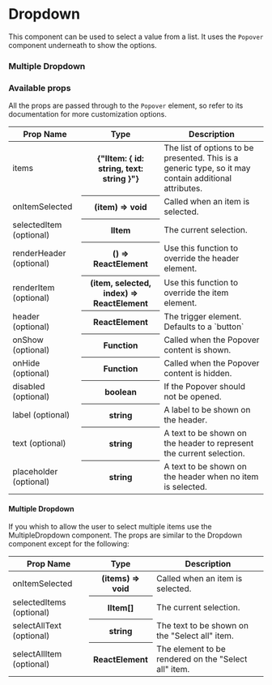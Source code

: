 
<Meta title="Components | Dropdown" />

# Dropdown

This component can be used to select a value from a list. It uses the `Popover` component underneath to show the options.

<Preview>
    <Story name="Dropdown">
        <DropdownStory />
    </Story>
</Preview>

### Multiple Dropdown

<Preview>
    <Story name="Multiple Dropdown">
        <MultipleDropdownStory />
    </Story>
</Preview>

### Available props

All the props are passed through to the `Popover` element, so refer to its documentation for more customization options.

<table width="100%">
    <thead>
        <tr>
            <th>Prop Name</th>
            <th>Type</th>
            <th>Description</th>
        </tr>
    </thead>
    <tbody>
        <tr>
            <td>items</td>
            <th>{"IItem: { id: string, text: string }"}</th>
            <td>
                The list of options to be presented. This is a generic type, so
                it may contain additional attributes.
            </td>
        </tr>
        <tr>
            <td>onItemSelected</td>
            <th>(item) => void</th>
            <td>Called when an item is selected.</td>
        </tr>
        <tr>
            <td>selectedItem (optional)</td>
            <th>IItem</th>
            <td>The current selection.</td>
        </tr>
        <tr>
            <td>renderHeader (optional)</td>
            <th>() => ReactElement</th>
            <td>Use this function to override the header element.</td>
        </tr>
        <tr>
            <td>renderItem (optional)</td>
            <th>(item, selected, index) => ReactElement</th>
            <td>Use this function to override the item element.</td>
        </tr>
        <tr>
            <td>header (optional)</td>
            <th>ReactElement</th>
            <td>The trigger element. Defaults to a `button`</td>
        </tr>
        <tr>
            <td>onShow (optional)</td>
            <th>Function</th>
            <td>Called when the Popover content is shown.</td>
        </tr>
        <tr>
            <td>onHide (optional)</td>
            <th>Function</th>
            <td>Called when the Popover content is hidden.</td>
        </tr>
        <tr>
            <td>disabled (optional)</td>
            <th>boolean</th>
            <td>If the Popover should not be opened.</td>
        </tr>
        <tr>
            <td>label (optional)</td>
            <th>string</th>
            <td>A label to be shown on the header.</td>
        </tr>
        <tr>
            <td>text (optional)</td>
            <th>string</th>
            <td>
                A text to be shown on the header to represent the current
                selection.
            </td>
        </tr>
        <tr>
            <td>placeholder (optional)</td>
            <th>string</th>
            <td>A text to be shown on the header when no item is selected.</td>
        </tr>
    </tbody>
</table>

#### Multiple Dropdown

If you whish to allow the user to select multiple items use the MultipleDropdown component.
The props are similar to the Dropdown component except for the following:

<table width="100%">
    <thead>
        <tr>
            <th>Prop Name</th>
            <th>Type</th>
            <th>Description</th>
        </tr>
    </thead>
    <tbody>
        <tr>
            <td>onItemSelected</td>
            <th>(items) => void</th>
            <td>Called when an item is selected.</td>
        </tr>
        <tr>
            <td>selectedItems (optional)</td>
            <th>IItem[]</th>
            <td>The current selection.</td>
        </tr>
        <tr>
            <td>selectAllText (optional)</td>
            <th>string</th>
            <td>The text to be shown on the "Select all" item.</td>
        </tr>
        <tr>
            <td>selectAllItem (optional)</td>
            <th>ReactElement</th>
            <td>The element to be rendered on the "Select all" item.</td>
        </tr>
    </tbody>
</table>
